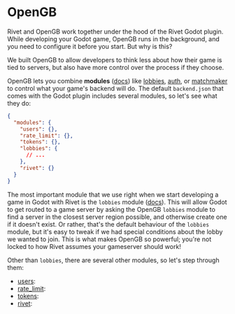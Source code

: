 # OpenGB

Rivet and OpenGB work together under the hood of the Rivet Godot plugin. While
developing your Godot game, OpenGB runs in the background, and you need to
configure it before you start. But why is this?

We built OpenGB to allow developers to think less about how their game is tied
to servers, but also have more control over the process if they choose.

OpenGB lets you combine **modules** ([docs](https://opengb.dev/docs/modules)) like
[lobbies](https://opengb.dev/modules/lobbies/overview), [auth](https://opengb.dev/modules/auth_username_password/overview),
or [matchmaker](https://opengb.dev/modules/matchmaker/overview) to control what
your game's backend will do. The default `backend.json` that comes with the Godot
plugin includes several modules, so let's see what they do:

```json backend.json
{
  "modules": {
    "users": {},
    "rate_limit": {},
    "tokens": {},
    "lobbies": {
      // ...
    },
    "rivet": {}
  }
}
```

The most important module that we use right when we start developing a game in
Godot with Rivet is the `lobbies` module
([docs](https://opengb.dev/modules/lobbies/overview)). This will allow Godot to
get routed to a game server by asking the OpenGB `lobbies` module to find a
server in the closest server region possible, and otherwise create one if it
doesn't exist. Or rather, that's the default behaviour of the
`lobbies` module, but it's easy to tweak if we had special conditions about the
lobby we wanted to join. This is what makes OpenGB so powerful; you're not
locked to how Rivet assumes your gameserver should work!

Other than `lobbies`, there are several other modules, so let's step through
them:

- [users](https://opengb.dev/modules/users/overview):
- [rate_limit](https://opengb.dev/modules/rate_limit/overview):
- [tokens](https://opengb.dev/modules/tokens/overview):
- [rivet](https://opengb.dev/modules/rivet/overview): 